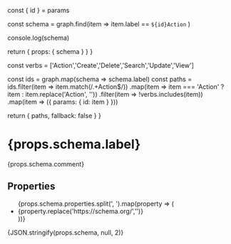 

  const { id } = params

  const schema = graph.find(item => item.label == `${id}Action` )

  console.log(schema)

  return {
    props: {
      schema
    }
  }
}


  const verbs = ['Action','Create','Delete','Search','Update','View']

  const ids = graph.map(schema => schema.label)
  const paths = ids.filter(item => item.match(/.+Action$/))
                   .map(item => item === 'Action' ? item : item.replace('Action', '')) 
                   .filter(item => !verbs.includes(item))   
                   .map(item => ({ params: { id: item } }))

  return {
    paths,
    fallback: false
  }
}


# {props.schema.label}

{props.schema.comment}

## Properties

<ul>
{props.schema.properties.split(', ').map(property => (
  <li>
    <Link href={`/Properties/Schema.org/${property.replace('https://schema.org/','')}`}>{property.replace('https://schema.org/','')}</Link>
  </li>
))}
</ul>

{JSON.stringify(props.schema, null, 2)}

